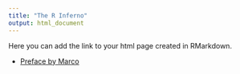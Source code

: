 ```yaml
---
title: "The R Inferno"
output: html_document
---
```


Here you can add the link to your html page created in RMarkdown.

- [Preface by Marco](preface.html)

